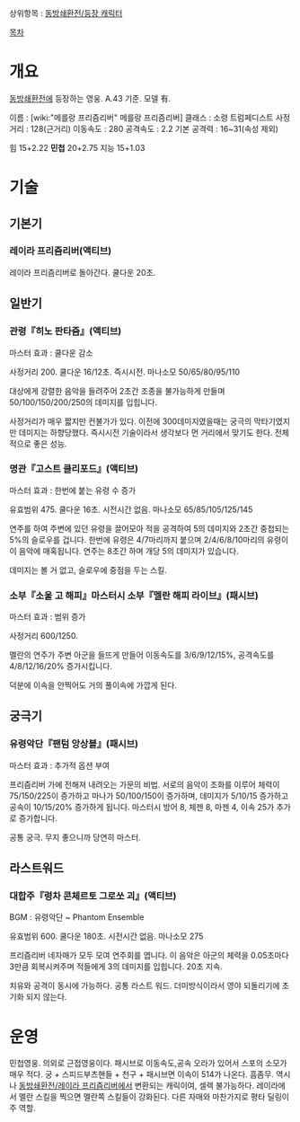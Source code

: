 상위항목 : [[동방쇄환전/등장 캐릭터]]


[[목차]]
= 개요 =

[[동방쇄환전]]에 등장하는 영웅. A.43 기준. 모델 有. 

이름 : [wiki:"메를랑 프리즘리버" 메를랑 프리즘리버]
클래스 : 소령 트럼페디스트
사정거리 : 128(근거리)
이동속도 : 280
공격속도 : 2.2
기본 공격력 : 16~31(속성 제외)

힘 15+2.22
'''민첩''' 20+2.75
지능 15+1.03

= 기술 =

== 기본기 ==

=== 레이라 프리즘리버(액티브) ===

레이라 프리즘리버로 돌아간다. 쿨다운 20초.

== 일반기 ==


=== 관령『히노 판타즘』(액티브) ===

마스터 효과 : 쿨다운 감소

사정거리 200. 쿨다운 16/12초. 즉시시전. 마나소모 50/65/80/95/110

대상에게 강렬한 음악을 들려주어 2초간 조종을 불가능하게 만들며 50/100/150/200/250의 데미지를 입힙니다.

사정거리가 매우 짧지만 컨불가가 있다. 이전에 300데미지였을때는 궁극의 막타기였지만 데미지는 하향당했다. 즉시시전 기술이라서 생각보다 먼 거리에서 맞기도 한다. 전체적으로 좋은 성능.

=== 명관『고스트 클리포드』(액티브) ===

마스터 효과 : 한번에 붙는 유령 수 증가

유효범위 475. 쿨다운 16초. 시전시간 없음. 마나소모 65/85/105/125/145

연주를 하여 주변에 있던 유령을 끌어모아 적을 공격하여 5의 데미지와 2초간 중첩되는 5%의 슬로우를 겁니다. 한번에 유령은 4/7마리까지 붙으며 2/4/6/8/10마리의 유령이 이 음악에 매혹됩니다. 연주는 8초간 하며 개당 5의 데미지가 있습니다.

데미지는 볼 거 없고, 슬로우에 중점을 두는 스킬. 

=== 소부『소울 고 해피』마스터시 소부『멜란 해피 라이브』(패시브) ===

마스터 효과 : 범위 증가

사정거리 600/1250.

멜란의 연주가 주변 아군을 들뜨게 만들어 이동속도를 3/6/9/12/15%, 공격속도를 4/8/12/16/20% 증가시킵니다.

덕분에 이속을 안찍어도 거의 풀이속에 가깝게 된다.


== 궁극기 ==

=== 유령악단『팬텀 앙상블』(패시브) ===

마스터 효과 : 추가적 옵션 부여

프리즘리버 가에 전해져 내려오는 가문의 비법. 서로의 음악이 조화를 이루어 체력이 75/150/225이 증가하고 마나가 50/100/150이 증가하며, 데미지가 5/10/15 증가하고 공속이 10/15/20% 증가하게 됩니다. 마스터시 방어 8, 체젠 8, 마젠 4, 이속 25가 추가로 증가합니다.

공통 궁극. 무지 좋으니까 당연히 마스터.

== 라스트워드 ==

=== 대합주『령차 콘체르토 그로쏘 괴』(액티브) ===

BGM : 유령악단 ~ Phantom Ensemble

유효범위 600. 쿨다운 180초. 시전시간 없음. 마나소모 275

프리즘리버 네자매가 모두 모여 연주회를 엽니다. 이 음악은 아군의 체력을 0.05초마다 3만큼 회복시켜주며 적들에게 3의 데미지를 입힙니다. 20초 지속. 

치유와 공격이 동시에 가능하다. 공통 라스트 워드. 더미방식이라서 영야 되돌리기에 초기화 되지 않는다.


= 운영 =

민첩영웅. 의외로 근접영웅이다. 패시브로 이동속도,공속 오라가 있어서 스포의 소모가 매우 적다. 궁 + 스피드부츠핸들 + 천구 + 패시브면 이속이 514가 나온다. 흠좀무. 역시나 [[동방쇄환전/레이라 프리즘리버]]에서 변환되는 캐릭이여, 셀렉 불가능하다. 레이라에서 멜란 스킬을 찍으면 멜란쪽 스킬들이 강화된다. 다른 자매와 마찬가지로 평타 딜링이 주 역할.
